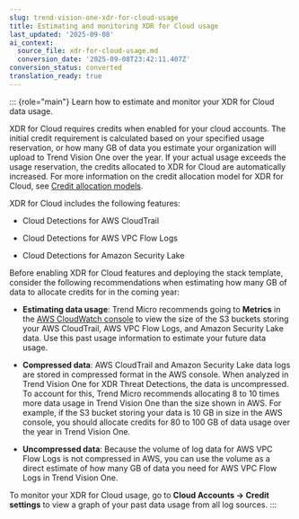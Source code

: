 ```yaml
---
slug: trend-vision-one-xdr-for-cloud-usage
title: Estimating and monitoring XDR for Cloud usage
last_updated: '2025-09-08'
ai_context:
  source_file: xdr-for-cloud-usage.md
  conversion_date: '2025-09-08T23:42:11.407Z'
conversion_status: converted
translation_ready: true
---
```


::: {role="main"}
Learn how to estimate and monitor your XDR for Cloud data usage.

XDR for Cloud requires credits when enabled for your cloud accounts. The initial credit requirement is calculated based on your specified usage reservation, or how many GB of data you estimate your organization will upload to Trend Vision One over the year. If your actual usage exceeds the usage reservation, the credits allocated to XDR for Cloud are automatically increased. For more information on the credit allocation model for XDR for Cloud, see [Credit allocation models](credits-automatic-allocation.mdx).

XDR for Cloud includes the following features:

- Cloud Detections for AWS CloudTrail

- Cloud Detections for AWS VPC Flow Logs

- Cloud Detections for Amazon Security Lake

Before enabling XDR for Cloud features and deploying the stack template, consider the following recommendations when estimating how many GB of data to allocate credits for in the coming year:

- **Estimating data usage**: Trend Micro recommends going to **Metrics** in the [AWS CloudWatch console](https://console.aws.amazon.com/cloudwatch/) to view the size of the S3 buckets storing your AWS CloudTrail, AWS VPC Flow Logs, and Amazon Security Lake data. Use this past usage information to estimate your future data usage.

- **Compressed data**: AWS CloudTrail and Amazon Security Lake data logs are stored in compressed format in the AWS console. When analyzed in Trend Vision One for XDR Threat Detections, the data is uncompressed. To account for this, Trend Micro recommends allocating 8 to 10 times more data usage in Trend Vision One than the size shown in AWS. For example, if the S3 bucket storing your data is 10 GB in size in the AWS console, you should allocate credits for 80 to 100 GB of data usage over the year in Trend Vision One.

- **Uncompressed data**: Because the volume of log data for AWS VPC Flow Logs is not compressed in AWS, you can use the volume as a direct estimate of how many GB of data you need for AWS VPC Flow Logs in Trend Vision One.

To monitor your XDR for Cloud usage, go to **Cloud Accounts → Credit settings** to view a graph of your past data usage from all log sources.
:::
